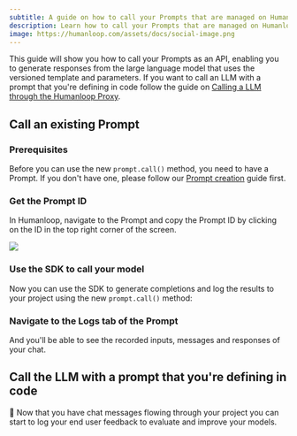 ```yaml
---
subtitle: A guide on how to call your Prompts that are managed on Humanloop.
description: Learn how to call your Prompts that are managed on Humanloop.
image: https://humanloop.com/assets/docs/social-image.png
---
```


This guide will show you how to call your Prompts as an API, enabling you to generate responses from the large language model that uses the versioned template and parameters. If you want to call an LLM with a prompt that you're defining in code follow the guide on [Calling a LLM through the Humanloop Proxy](/docs/v5/guides/prompt-management/call-llm).

## Call an existing Prompt

### Prerequisites

Before you can use the new `prompt.call()` method, you need to have a Prompt. If you don't have one, please follow our [Prompt creation](/docs/v5/guides/create-prompt) guide first.

<Markdown src="../../../snippets/setup-sdk.mdx" />

<Steps>

### Get the Prompt ID

In Humanloop, navigate to the Prompt and copy the Prompt ID by clicking on the ID in the top right corner of the screen.

<img src="../../../assets/images/prompt-id.png" />

### Use the SDK to call your model

Now you can use the SDK to generate completions and log the results to your project using the new `prompt.call()` method:

<EndpointRequestSnippet endpoint="POST /prompts/call" example="By ID" />

<EndpointResponseSnippet endpoint="POST /prompts/call" example="By ID" />

### Navigate to the **Logs** tab of the Prompt

And you'll be able to see the recorded inputs, messages and responses of your chat.

</Steps>

## Call the LLM with a prompt that you're defining in code

<EndpointRequestSnippet
  endpoint="POST /prompts/call"
  example="Supplying Prompt"
/>

<EndpointResponseSnippet
  endpoint="POST /prompts/call"
  example="Supplying Prompt"
/>

🎉 Now that you have chat messages flowing through your project you can start to log your end user feedback to evaluate and improve your models.
